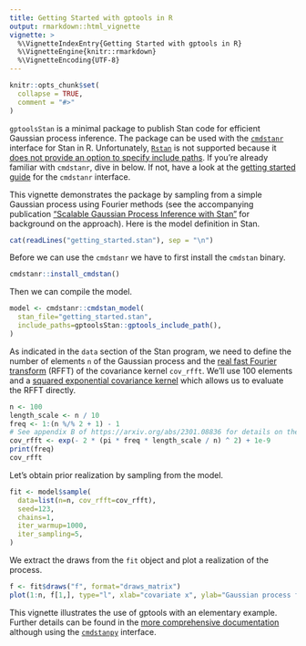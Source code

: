 ```yaml
---
title: Getting Started with gptools in R
output: rmarkdown::html_vignette
vignette: >
  %\VignetteIndexEntry{Getting Started with gptools in R}
  %\VignetteEngine{knitr::rmarkdown}
  %\VignetteEncoding{UTF-8}
---
```


```r
knitr::opts_chunk$set(
  collapse = TRUE,
  comment = "#>"
)
```

`gptoolsStan` is a minimal package to publish Stan code for efficient Gaussian process inference. The package can be used with the [`cmdstanr`](https://mc-stan.org/cmdstanr/) interface for Stan in R. Unfortunately, [`Rstan`](https://mc-stan.org/rstan/) is not supported because it [does not provide an option to specify include paths](https://discourse.mc-stan.org/t/specifying-include-paths-in-rstan/32182/2). If you're already familiar with `cmdstanr`, dive in below. If not, have a look at the [getting started guide](https://mc-stan.org/cmdstanr/articles/cmdstanr.html) for the `cmdstanr` interface.

This vignette demonstrates the package by sampling from a simple Gaussian process using Fourier methods (see the accompanying publication ["Scalable Gaussian Process Inference with Stan"](https://arxiv.org/abs/2301.08836) for background on the approach). Here is the model definition in Stan.

```r
cat(readLines("getting_started.stan"), sep = "\n")
```

Before we can use the `cmdstanr` we have to first install the `cmdstan` binary.

```r
cmdstanr::install_cmdstan()
```

Then we can compile the model.

```r
model <- cmdstanr::cmdstan_model(
  stan_file="getting_started.stan",
  include_paths=gptoolsStan::gptools_include_path(),
)
```

As indicated in the `data` section of the Stan program, we need to define the number of elements `n` of the Gaussian process and the [real fast Fourier transform](https://en.wikipedia.org/wiki/Fast_Fourier_transform#FFT_algorithms_specialized_for_real_or_symmetric_data) (RFFT) of the covariance kernel `cov_rfft`. We'll use 100 elements and a [squared exponential covariance kernel](https://en.wikipedia.org/wiki/Gaussian_process#Usual_covariance_functions) which allows us to evaluate the RFFT directly.

```r
n <- 100
length_scale <- n / 10
freq <- 1:(n %/% 2 + 1) - 1
# See appendix B of https://arxiv.org/abs/2301.08836 for details on the expression.
cov_rfft <- exp(- 2 * (pi * freq * length_scale / n) ^ 2) + 1e-9
print(freq)
cov_rfft
```

Let's obtain prior realization by sampling from the model.

```r
fit <- model$sample(
  data=list(n=n, cov_rfft=cov_rfft),
  seed=123,
  chains=1,
  iter_warmup=1000,
  iter_sampling=5,
)
```

We extract the draws from the `fit` object and plot a realization of the process.

```r
f <- fit$draws("f", format="draws_matrix")
plot(1:n, f[1,], type="l", xlab="covariate x", ylab="Gaussian process f(x)")
```

This vignette illustrates the use of gptools with an elementary example. Further details can be found in the [more comprehensive documentation](http://gptools-stan.readthedocs.io/) although using the [`cmdstanpy`](https://mc-stan.org/cmdstanpy/) interface.
